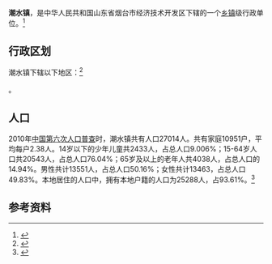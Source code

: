 {{中国乡级行政区|37/06/84/103/000}}

'''潮水镇'''，是中华人民共和国山东省烟台市经济技术开发区下辖的一个[[乡镇|乡镇]]级行政单位。<ref>{{PRC admin/ref sgc|{{PRC admin/parent|37/06/84/103/000}}}}</ref>

== 行政区划 ==

潮水镇下辖以下地区：<ref>{{PRC admin/ref sgc|37/06/84/103/000}}</ref>

{{PRC admin/children|37/06/84/103/000}}。
== 人口 ==

2010年[[中国第六次人口普查|中国第六次人口普查]]时，潮水镇共有人口27014人。共有家庭10951户，平均每户2.38人。14岁以下的少年儿童共2433人，占总人口9.006%；15-64岁人口共20543人，占总人口76.04%；65岁及以上的老年人共4038人，占总人口的14.94%。男性共计13551人，占总人口50.16%；女性共计13463，占总人口49.83%。本地居住的人口中，拥有本地户籍的人口为25288人，占93.61%。<ref name="人口普查2010">{{cite web| url =http://www.yearbookchina.com/navipage-n2013030152000017.html| title =《中国2010年人口普查分乡、镇、街道资料》| author =中国国务院人口普查办公室、中国国家统计局人口就业统计司等| year =2010| website =统计年鉴分享平台| page =表15 山东省乡、镇、街道人口| format =收费| access-date =2018-07-19| archive-url =https://web.archive.org/web/20180719084356/http://www.yearbookchina.com/navipage-n2013030152000017.html| archive-date =2018-07-19| dead-url =no}}</ref>

== 参考资料 ==

{{reflist}}

{{行政区划小作品}}
{{PRC admin/navcat|37/06/84/103/000}}